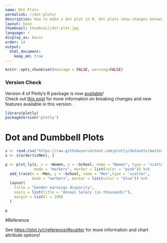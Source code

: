```yaml
---
name: Dot Plots
permalink: r/dot-plots/
description: How to make a dot plot in R. Dot plots show changes between two points in time or between two conditions.
layout: base
thumbnail: thumbnail/dot-plot.jpg
language: r
display_as: basic
order: 14
output:
  html_document:
    keep_md: true
---
```


```r
knitr::opts_chunk$set(message = FALSE, warning=FALSE)
```


### Version Check

Version 4 of Plotly's R package is now [available](https://plot.ly/r/getting-started/#installation)!<br>
Check out [this post](http://moderndata.plot.ly/upgrading-to-plotly-4-0-and-above/) for more information on breaking changes and new features available in this version.
```r
library(plotly)
packageVersion('plotly')
```

# Dot and Dumbbell Plots

```r
s <- read.csv("https://raw.githubusercontent.com/plotly/datasets/master/school_earnings.csv")
s <- s[order(s$Men), ]

p <- plot_ly(s, x = ~Women, y = ~School, name = "Women", type = 'scatter',
             mode = "markers", marker = list(color = "pink")) %>%
  add_trace(x = ~Men, y = ~School, name = "Men",type = 'scatter',
            mode = "markers", marker = list(color = "blue")) %>%
  layout(
    title = "Gender earnings disparity",
    xaxis = list(title = "Annual Salary (in thousands)"),
    margin = list(l = 100)
  )

p
```

#Reference

See [https://plot.ly/r/reference/#scatter](https://plot.ly/r/reference/#scatter) for more information and chart attribute options!
